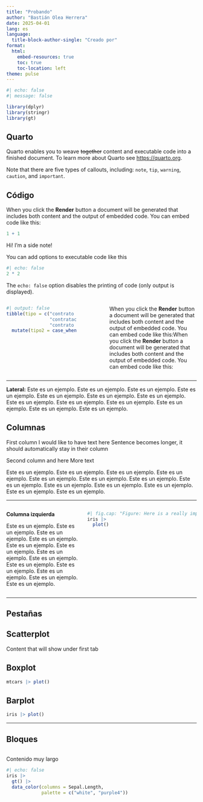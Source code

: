 ```yaml
---
title: "Probando"
author: "Bastián Olea Herrera"
date: 2025-04-01
lang: es
language: 
  title-block-author-single: "Creado por"
format:
  html:
    embed-resources: true
    toc: true
    toc-location: left
theme: pulse
---
```


```r
#| echo: false
#| message: false

library(dplyr)
library(stringr)
library(gt)
```

## Quarto

Quarto enables you to weave ~~together~~ content and executable code into a finished document. To learn more about Quarto see <https://quarto.org>.


:::{.callout-tip title="Aviso" appearance="simple"}
Note that there are five types of callouts, including: 
`note`, `tip`, `warning`, `caution`, and `important`.
:::


## Código

When you click the **Render** button a document will be generated that includes both content and the output of embedded code. You can embed code like this:

```r
1 + 1
```

::: {.column-margin}
Hi! I'm a side note!
:::

You can add options to executable code like this 

```r
#| echo: false
2 * 2
```

The `echo: false` option disables the printing of code (only output is displayed).


::: {.columns}
::: {.column width="40%"} 
```r
#| output: false
tibble(tipo = c("contrato de personal",
                "contratación directa",
                "contrato directo")) |> 
  mutate(tipo2 = case_when(str_detect(tipo, "contrat") & !str_detect(tipo, "personal") ~ "Sí",
                           .default = "No"))
```
:::

::: {.column width="10%"} 
::: 

::: {.column width="50%" margin-left="20px"}
When you click the **Render** button a document will be generated that includes both content and the output of embedded code. You can embed code like this:When you click the **Render** button a document will be generated that includes both content and the output of embedded code. You can embed code like this:
:::
:::

----

::: {.aside}
**Lateral:**
Este es un ejemplo. Este es un ejemplo. Este es un ejemplo. Este es un ejemplo. Este es un ejemplo. Este es un ejemplo. Este es un ejemplo. Este es un ejemplo. Este es un ejemplo. Este es un ejemplo. Este es un ejemplo. Este es un ejemplo. Este es un ejemplo. 
:::


## Columnas

:::: {.grid}

::: {.g-col-3}
First column 
I would like to have text here
Sentence becomes longer, it should automatically stay in their column
:::
  
::: {.g-col-9}
Second column 
and here
More text

Este es un ejemplo. Este es un ejemplo. Este es un ejemplo. Este es un ejemplo. Este es un ejemplo. Este es un ejemplo. Este es un ejemplo. Este es un ejemplo. Este es un ejemplo. Este es un ejemplo. Este es un ejemplo. Este es un ejemplo. Este es un ejemplo. 
:::
  
::::



----

:::: {.columns}

::: {.column width="40%"} 
**Columna izquierda**

Este es un ejemplo. Este es un ejemplo. Este es un ejemplo. Este es un ejemplo. Este es un ejemplo. Este es un ejemplo. Este es un ejemplo. Este es un ejemplo. Este es un ejemplo. Este es un ejemplo. Este es un ejemplo. Este es un ejemplo. Este es un ejemplo. 
:::

::: {.column width="60%"}
```r
#| fig.cap: "Figure: Here is a really important caption."
iris |> 
  plot()
```
:::

:::: 



----

## Pestañas

::: {.panel-tabset .nav-pills}

## Scatterplot
Content that will show under first tab

## Boxplot
```r
mtcars |> plot()
```

## Barplot
```r
iris |> plot()
```

:::




----


## Bloques

::: {style="max-height: 400px; overflow-y: scroll;"}
Contenido muy largo
```r
#| echo: false
iris |> 
  gt() |> 
  data_color(columns = Sepal.Length,
             palette = c("white", "purple4"))
```
:::
